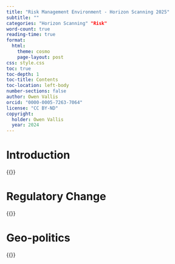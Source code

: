 ```yaml
---
title: "Risk Management Environment - Horizon Scanning 2025"
subtitle: ""
categories: "Horizon Scanning" "Risk"
word-count: true
reading-time: true
format: 
  html:
    theme: cosmo
    page-layout: post
css: style.css  
toc: true
toc-depth: 1
toc-title: Contents
toc-location: left-body
number-sections: false
author: Owen Vallis
orcid: "0000-0005-7263-7064"
license: "CC BY-ND"
copyright: 
  holder: Owen Vallis
  year: 2024
---
```

# Introduction
{{<lipsum>}}

# Regulatory Change
{{<lipsum>}}

# Geo-politics
{{<lipsum>}}